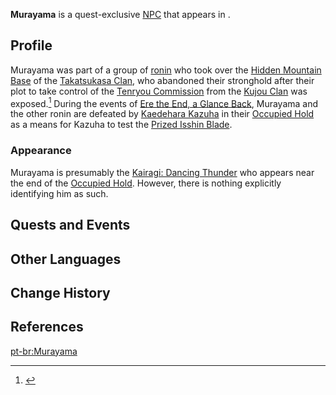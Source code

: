 {{Character Infobox
|type             = Quest NPC
|image            = Enemy Kairagi Dancing Thunder.png
|region           = Inazuma
|location         = Inazuma
}}
'''Murayama''' is a quest-exclusive [[NPC]] that appears in {{Quest|Ere the End, a Glance Back}}.

==Profile==
Murayama was part of a group of [[Nobushi|ronin]] who took over the [[Hidden Mountain Base]] of the [[Takatsukasa Clan]], who abandoned their stronghold after their plot to take control of the [[Tenryou Commission]] from the [[Kujou Clan]] was exposed.<ref>{{Ref/Quest|Through the Mist, a Name Unveiled}}</ref> During the events of [[Ere the End, a Glance Back]], Murayama and the other ronin are defeated by [[Kaedehara Kazuha]] in their [[Occupied Hold]] as a means for Kazuha to test the [[Prized Isshin Blade (Awakened)|Prized Isshin Blade]].

===Appearance===
Murayama is presumably the [[Kairagi: Dancing Thunder]] who appears near the end of the [[Occupied Hold]]. However, there is nothing explicitly identifying him as such.

==Quests and Events==
{{Quests and Events}}

==Other Languages==
{{Other Languages
|default_hidden = 1
|en      = Murayama
|zhs     = 村山
|zhs_rm  = Cūnshān
|zht     = 村山
|zht_rm  = Cūnshān
|ja      = 村山
|ja_rm   = Murayama
|ko      = 무라야마
|es      = Murayama
|fr      = Murayama
|ru      = Мураяма
|th      = Murayama
|vi      = Murayama
|de      = Murayama
|id      = Murayama
|pt      = Murayama
|tr      = Murayama
|it      = Murayama
}}

==Change History==
{{Change History|2.8}}

==References==
{{Reflist}}

[[pt-br:Murayama]]